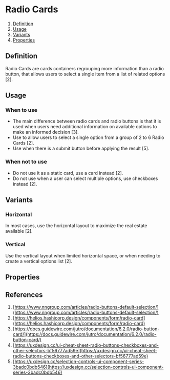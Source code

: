 
<Meta of={RadioCardStories} />

# Radio Cards

1. [Definition](#definition)
2. [Usage](#usage)
3. [Variants](#variants)
4. [Properties](#properties)

## Definition
Radio Cards are cards containers regrouping more information than a radio button, that allows users to select a single item from a list of related options [2]. 
<Canvas of={RadioCardStories.Horizontal} />

## Usage
### When to use
- The main difference between radio cards and radio buttons is that it is used when users need additional information on available options to make an informed decision [3].
- Use to allow users to select a single option from a group of 2 to 6 Radio Cards [2].
- Use when there is a submit button before applying the result [5].

### When not to use
- Do not use it as a static card, use a card instead [2].
- Do not use when a user can select multiple options, use checkboxes instead [2].

## Variants
### Horizontal
In most cases, use the horizontal layout to maximize the real estate available [2]. 
<Canvas of={RadioCardStories.Horizontal} />

### Vertical
Use the vertical layout when limited horizontal space, or when needing to create a vertical options list [2].
<Canvas of={RadioCardStories.Vertical} />

## Properties
<ArgTypes of={RadioCardGroup} />

## References
1. [https://www.nngroup.com/articles/radio-buttons-default-selection/](https://www.nngroup.com/articles/radio-buttons-default-selection/)
2. [https://helios.hashicorp.design/components/form/radio-card](https://helios.hashicorp.design/components/form/radio-card)
3. [https://docs.guidewire.com/jutro/documentation/6.2.0/radio-button-card/](https://docs.guidewire.com/jutro/documentation/6.2.0/radio-button-card/)
4. [https://uxdesign.cc/ui-cheat-sheet-radio-buttons-checkboxes-and-other-selectors-bf56777ad59e](https://uxdesign.cc/ui-cheat-sheet-radio-buttons-checkboxes-and-other-selectors-bf56777ad59e)
5. [https://uxdesign.cc/selection-controls-ui-component-series-3badc0bdb546](https://uxdesign.cc/selection-controls-ui-component-series-3badc0bdb546)

